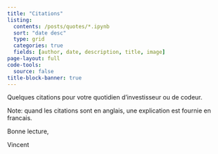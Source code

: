 ```yaml
---
title: "Citations"
listing:
  contents: /posts/quotes/*.ipynb
  sort: "date desc"
  type: grid
  categories: true
  fields: [author, date, description, title, image]
page-layout: full
code-tools:
  source: false
title-block-banner: true
---
```


Quelques citations pour votre quotidien d'investisseur ou de codeur.

Note: quand les citations sont en anglais, une explication est fournie en francais.

Bonne lecture,

Vincent

::: {#sample-listings}
:::
